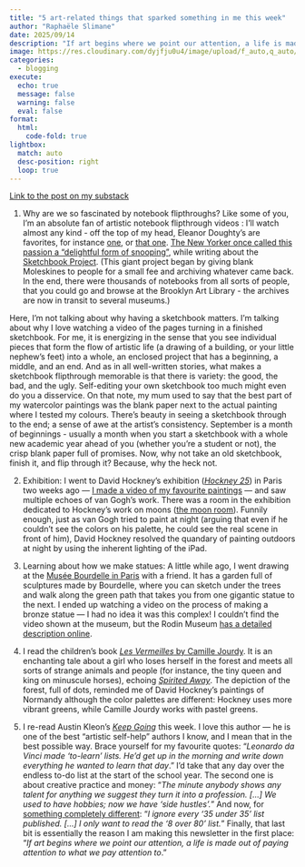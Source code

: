 ```yaml
---
title: "5 art-related things that sparked something in me this week"
author: "Raphaële Slimane"
date: 2025/09/14
description: "If art begins where we point our attention, a life is made out of paying attention to what we pay attention to"
image: https://res.cloudinary.com/dyjfju0u4/image/upload/f_auto,q_auto/v1757937728/lyon2_kxoyzv.png
categories: 
  - blogging
execute: 
  echo: true
  message: false
  warning: false
  eval: false
format:
  html:
    code-fold: true
lightbox: 
  match: auto
  desc-position: right
  loop: true
---
```


[Link to the post on my substack](https://raphaeleart.substack.com/p/5-art-related-things-that-sparked-1c7)

1. Why are we so fascinated by notebook flipthroughs? Like some of you, I’m an absolute fan of artistic notebook flipthrough videos : I’ll watch almost any kind - off the top of my head, Eleanor Doughty’s are favorites, for instance [one](https://www.youtube.com/watch?v=oz-Jg3yi5Tg), or [that one](https://www.youtube.com/watch?v=V1gLTKalWBA). [The New Yorker once called this passion a “delightful form of snooping”](https://www.newyorker.com/books/page-turner/inside-a-strangers-sketchbook), while writing about the [Sketchbook Project](https://www.instagram.com/thesketchbookproject/). (This giant project began by giving blank Moleskines to people for a small fee and archiving whatever came back. In the end, there were thousands of notebooks from all sorts of people, that you could go and browse at the Brooklyn Art Library - the archives are now in transit to several museums.)

Here, I’m not talking about why having a sketchbook matters. I’m talking about why I love watching a video of the pages turning in a finished sketchbook. For me, it is energizing in the sense that you see individual pieces that form the flow of artistic life (a drawing of a building, or your little nephew’s feet) into a whole, an enclosed project that has a beginning, a middle, and an end. And as in all well-written stories, what makes a sketchbook flipthrough memorable is that there is variety: the good, the bad, and the ugly. Self-editing your own sketchbook too much might even do you a disservice. On that note, my mum used to say that the best part of my watercolor paintings was the blank paper next to the actual painting where I tested my colours. There’s beauty in seeing a sketchbook through to the end; a sense of awe at the artist’s consistency. September is a month of beginnings - usually a month when you start a sketchbook with a whole new academic year ahead of you (whether you’re a student or not), the crisp blank paper full of promises. Now, why not take an old sketchbook, finish it, and flip through it? Because, why the heck not.


2. Exhibition: I went to David Hockney’s exhibition (*[Hockney 25](https://www.fondationlouisvuitton.fr/fr/evenements/david-hockney-25)*) in Paris two weeks ago — [I made a video of my favourite paintings](https://www.instagram.com/reel/DNfTpFCIcfR/?igsh=MTd2c3pueXk5MTE2ZQ==) — and saw multiple echoes of van Gogh’s work. There was a room in the exhibition dedicated to Hockney’s work on moons ([the moon room](https://mbarouen.fr/en/expositions/david-hockney-normandism)). Funnily enough, just as van Gogh tried to paint at night (arguing that even if he couldn’t see the colors on his palette, he could see the real scene in front of him), David Hockney resolved the quandary of painting outdoors at night by using the inherent lighting of the iPad.


3. Learning about how we make statues: A little while ago, I went drawing at the [Musée Bourdelle in Paris](https://www.bourdelle.paris.fr/) with a friend. It has a garden full of sculptures made by Bourdelle, where you can sketch under the trees and walk along the green path that takes you from one gigantic statue to the next. I ended up watching a video on the process of making a bronze statue — I had no idea it was this complex! I couldn’t find the video shown at the museum, but the Rodin Museum [has a detailed description online](https://rodinmuseum.org/collection/bronze-casting).



4. I read the children’s book [*Les Vermeilles* by Camille Jourdy](https://actes-sud.fr/catalogue/bande-dessinee/les-vermeilles). It is an enchanting tale about a girl who loses herself in the forest and meets all sorts of strange animals and people (for instance, the tiny queen and king on minuscule horses), echoing [*Spirited Away*](https://en.wikipedia.org/wiki/Spirited_Away). The depiction of the forest, full of dots, reminded me of David Hockney’s paintings of Normandy although the color palettes are different: Hockney uses more vibrant greens, while Camille Jourdy works with pastel greens.
  



5. I re-read Austin Kleon’s [*Keep Going*](https://austinkleon.com/keepgoing/) this week. I love this author — he is one of the best “artistic self-help” authors I know, and I mean that in the best possible way. Brace yourself for my favourite quotes: “*Leonardo da Vinci made ‘to-learn’ lists. He’d get up in the morning and write down everything he wanted to learn that day*.” I’d take that any day over the endless to-do list at the start of the school year. The second one is about creative practice and money: “*The minute anybody shows any talent for anything we suggest they turn it into a profession. […] We used to have hobbies; now we have ‘side hustles’.*” And now, for [something completely different](https://en.wikipedia.org/wiki/And_Now_for_Something_Completely_Different): “*I ignore every ‘35 under 35’ list published. […] I only want to read the ‘8 over 80’ list.*” Finally, that last bit is essentially the reason I am making this newsletter in the first place: “*If art begins where we point our attention, a life is made out of paying attention to what we pay attention to*.”


